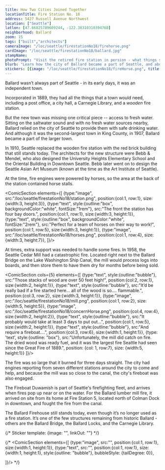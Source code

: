 ```yaml
---
title: How Two Cities Joined Together
locationTitle: Fire Station No. 18
address: 5427 Russell Avenue Northwest
location: ["Seattle"] 
latlon: [47.66825789609244, -122.38310310394768]
neighborhood: Ballard
zoom: 15
tags: ["built","architects"]
cameraImage: "/loc/seattle/firestationNo18/firehorse.png"
cardImage: "/loc/seattle/firestationNo18/ballard.jpg"
stampName:
photoPrompt: "Visit the retired fire station in persion - what things still look like a fire station? What things definitely don't?"
blurb: "Learn how the city of Ballard became a part of Seattle, and about one of the last remaining structures from historic Ballard, Fire Station No. 18."
stickers: [{image: "/loc/seattle/firestationNo18/fireHorse.png", title: "Horse-drawn fire engine rushing to a fire", linkOut: "https://www.loc.gov/resource/cph.3a27542/"},{image: "/loc/seattle/firestationNo18/ballard.jpg", title: "Aerial view of the Ballard neighborhood north of downtown Seattle, Washington, along Elliott Bay" , linkOut: "https://www.loc.gov/resource/highsm.50268/"}, {image: "/loc/seattle/firestationNo18/ballard2.jpg", title: "Aerial view of Seattle, Washington, with a focus on the Hiram M. Chittenden Locks, or Ballard Locks, a complex of locks at the west end of Salmon Bay and the Lake Washington Ship Canal ", linkOut: "https://www.loc.gov/resource/highsm.51134/"}, {image: "/loc/seattle/firestationNo18/seaserpant.png", title: "Photo shows nine men standing with a very long driftwood sculpture of a sea serpent on a beach in the Ballard area of Seattle, Washington." , linkOut: "https://www.loc.gov/resource/cph.3b12369/"}, {image: "/loc/seattle/firestationNo18/concernHorse.png"},]
---
```


Ballard wasn’t always part of Seattle - in its early days, it was an independent town.

Incorporated in 1889, they had all the things that a town would need, including a post office, a city hall, a Carnegie Library, and a *wooden* fire station.

But the new town was missing one critical piece -- access to fresh water. Sitting on the saltwater sound and with no fresh water sources nearby, Ballard relied on the city of Seattle to provide them with safe drinking water. And although it was the second-largest town in King County, in 1907, Ballard became a part of the larger town.

<LOCItem
    type="newspaper"
    image="/loc/seattle/firestationNo18/ballard.png"
    linkOut="https://www.loc.gov/resource/sn87093407/1907-02-06/ed-1/?sp=1&q=ballard+annexation&r=0.604,0.48,0.518,0.358,0"
    caption="Citizens of Ballard were not happy with the decision. On the day they merged, the flag was flown at half mast."/>

In 1910, Seattle replaced the wooden fire station with the red brick building that still stands today. The architects for the new structure were Bebb & Mendel, who also designed the University Heights Elementary School and the Oriental Building in Downtown Seattle. Bebb later went on to design the Seattle Asian Art Museum (known at the time as the Art Institute of Seattle).

At the time, fire engines were powered by horses, so the area at the back of the station contained horse stalls.

<LOCItem
    type="pnp"
    image="/loc/seattle/firestationNo18/firehorse.png"
    linkOut="https://www.loc.gov/resource/cph.3a27542/"
    caption="Horse-drawn fire engine rushing to a fire"
    alt="Photograph shows three white horses rushing down city street pulling a steam fire engine carrying three fire fighters"/>
<ComicSection elements={[
    {type:"image", src:"/loc/seattle/firestationNo18/station.png", position:{col:1, row:1}, size:{width:3, height:3}},
    {type:"text", style:{outline:"box", backgroundColor:"white", fontSize:"1rem"}, src:"The front the station has four bay doors.", position:{col:1, row:1}, size:{width:3, height:1}},
    {type:"text", style:{outline:"box", backgroundColor:"white", fontSize:"2rem"}, src:"Perfect for a team of horses on their way to work!", position:{col:1, row:5}, size:{width:3, height:1}},
    {type:"image", src:"/loc/seattle/firestationNo18/horses.png", position:{col:1, row:4}, size:{width:3, height:7}},
    ]}/>

At times, extra support was needed to handle some fires. In 1958, the Seattle Cedar Mill had a catastrophic fire. Located right next to the Ballard Bridge on the Lake Washington Ship Canal, the mill would process logs into boards, and then store them to have them dry for months before being sold.

<ComicSection cols={5} elements={[
    {type:"text", style:{outline:"bubble"}, src:"Those stacks of wood are over 50 feet high!", position:{col:2, row:1}, size:{width:2, height:1}},
    {type:"text", style:{outline:"bubble"}, src:"It’d be really bad if a fire started here... all of the wood is so.... flammable.", position:{col:3, row:2}, size:{width:3, height:1}},
    {type:"image", src:"/loc/seattle/firestationNo18/mill.png", position:{col:1, row:2}, size:{width:5, height:5}},
    {type:"image", src:"/loc/seattle/firestationNo18/concernHorse.png", position:{col:4, row:4}, size:{width:2, height:2}},
    {type:"text", style:{outline:"bubble"}, src:"It probably would take at least 3 days to put out...", position:{col:1, row:5}, size:{width:2, height:1}},
    {type:"text", style:{outline:"bubble"}, src:"And require a fireboat....", position:{col:3, row:6}, size:{width:1, height:1}},
    {type: 'text', style:{outline: "box"}, src:"Unfortunately, the mill did catch on fire. The dried wood was ready fuel, and it was the largest fire Seattle had seen since the Great Fire of 1889.", position: {col: 1, row:7}, size: {width:5, height:1}}
]}/>

The fire was so large that it burned for three days straight. The city had engines reporting from seven different stations around the city to come and help, and because the mill was so close to the canal, the city's fireboat was also engaged.

The Fireboat Duwamish is part of Seattle's firefighting fleet, and arrives when fires pop up near or on the water. For the Ballard lumber mill fire, it arrived on site from its home at Fire Station 5, located north of Colman Dock in downtown, and fought the fire from the canal.

<LOCItem
    type="pnp"
    image="/loc/seattle/firestationNo18/fireboat.png"
    linkout="https://www.loc.gov/resource/hhh.wa0746.photos/?sp=1"
    caption="The Fireboat Duwamish is the 'best preserved' example of an early twentieth centure fireboat. It can be seen docked at the Historic Ships Wharf in Lake Union Park."
    alt=""/>

The Ballard Firehouse still stands today, even though it’s no longer used as a fire station. It’s one of the few structures remaining from historic Ballard - others are the Ballard Bridge, the Ballard Locks, and the Carnegie Library.

{/* 
Sticker template: 
{image: "", linkOut: ""}
*/}

{/* <ComicSection elements={[
    {type:"image", src:"", position:{col:1, row:1}, size:{width:1, height:1}},
    {type:"text", src:"", position:{col:1, row:1}, size:{width:1, height:1}, style:{outline: "bubble"}, bubbleStyle: {tailDegree: 0}},

]}/>  */}
